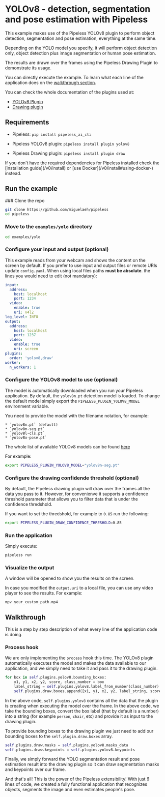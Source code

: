 # YOLOv8 - detection, segmentation and pose estimation with Pipeless


This example makes use of the Pipeless YOLOv8 plugin to perform object detection, segmentation and pose estimation, everything at the same time.

Depending on the YOLO model you specify, it will perform object detection only, object detection plus image segmentation or human pose estimation.

The results are drawn over the frames using the Pipeless Drawing Plugin to demonstrate its usage.

You can directly execute the example. To learn what each line of the application does on the [walkthrough section](#walkthrough).

You can check the whole documentation of the plugins used at:

* [YOLOv8 Plugin](https://pipeless.ai/docs/v0/plugins/yolov8)
* [Drawing plugin](https://pipeless.ai/docs/v0/plugins/draw)


## Requirements

* Pipeless: `pip install pipeless_ai_cli`

* Pipeless YOLOv8 plugin: `pipeless install plugin yolov8`

* Pipeless Drawing plugin: `pipeless install plugin draw`

<Callout>
    If you don't have the required dependencies for Pipeless installed check the [installation guide](/v0/install) or [use Docker](/v0/install#using-docker-) instead.
</Callout>

## Run the example

<Steps>
### Clone the repo

```bash copy
git clone https://github.com/miguelaeh/pipeless
cd pipeless
```

### Move to the `examples/yolo` directory

``` bash copy
cd examples/yolo
```

### Configure your input and output (optional)

This example reads from your webcam and shows the content on the screen by default. If you prefer to use input and output files or remote URIs update `config.yaml`. When using local files paths **must be absolute**. the lines you would need to edit (not mandatory):

```yaml {7,15}filename="config.yaml"
input:
  address:
    host: localhost
    port: 1234
  video:
    enable: true
    uri: v4l2
log_level: INFO
output:
  address:
    host: localhost
    port: 1237
  video:
    enable: true
    uri: screen
plugins:
  order: 'yolov8,draw'
worker:
  n_workers: 1
```

### Configure the YOLOv8 model to use (optional)

The model is automatically downloaded when you run your Pipeless application. By default, the `yolov8n.pt` detection model is loaded. To change the default model simply export the `PIPELESS_PLUGIN_YOLOV8_MODEL` environment variable.

You need to provide the model with the filename notation, for example:

    * `yolov8n.pt` (default)
    * `yolov8n-seg.pt`
    * `yolov8l-cls.pt`
    * `yolov8x-pose.pt`

The whole list of available YOLOv8 models can be found [here](https://github.com/ultralytics/ultralytics#models)

For example:

```bash copy
export PIPELESS_PLUGIN_YOLOV8_MODEL="yolov8n-seg.pt"
```

### Configure the drawing confidende threshold (optional)

By default, the Pipeless drawing plugin will draw over the frames all the data you pass to it. However, for convenienve it supports a confidence threshold parameter that allows you to filter data that is under the confidence thredshold.

If you want to set the thredshold, for example to `0.85` run the following:

```bash copy
export PIPELESS_PLUGIN_DRAW_CONFIDENCE_THRESHOLD=0.85
```

### Run the application

Simply execute:

```bash copy
pipeless run
```

### Visualize the output

A window will be opened to show you the results on the screen.

In case you modified the `output.uri` to a local file, you can use any video player to see the results. For example:

```bash copy
mpv your_custom_path.mp4
```

</Steps>

## Walkthrough

This is a step by step description of what every line of the application code is doing.

### Process hook

We are only implementing the `process` hook this time. The YOLOv8 plugin automatically executes the model and makes the data available to our application, and we simply need to take it and pass it to the drawing plugin.

```python copy
for box in self.plugins.yolov8.bounding_boxes:
    x1, y1, x2, y2, score, class_number = box
    label_string = self.plugins.yolov8.label_from_number(class_number)
    self.plugins.draw.boxes.append([x1, y1, x2, y2, label_string, score, (0, 255, 255)])
```

In the above code, `self.plugins.yolov8` contains all the data that the plugin is creating when executing the model over the frame. In the above code, we take the bounding boxes, convert the box label (that by default is a number) into a string (for example `person`, `chair`, etc) and provide it as input to the drawing plugin.

To provide bounding boxes to the drawing plugin we just need to add our bounding boxes to the `self.plugin.draw.boxes` array.

```python copy
self.plugins.draw.masks = self.plugins.yolov8.masks_data
self.plugins.draw.keypoints = self.plugins.yolov8.keypoints
```

Finally, we simply forward the YOLO segmentation result and pose estimation result into the drawing plugin so it can draw segmentation masks and keypoints over our frame.

And that's all! This is the power of the Pipeless extensibility! With just 6 lines of code, we created a fully functional application that recognizes objects, segments the image and even estimates people's pose.